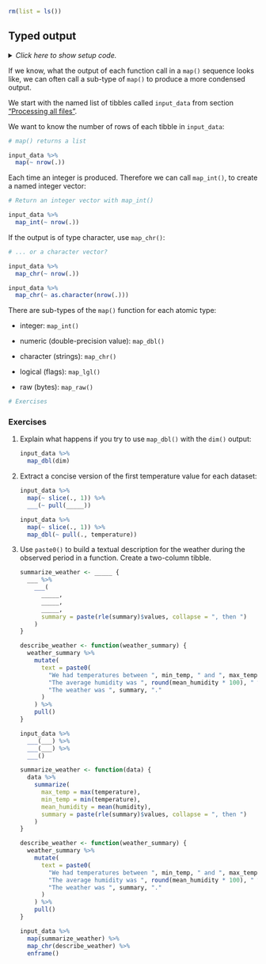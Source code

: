 ```r
rm(list = ls())
```


## Typed output

<details><summary>*Click here to show setup code.*</summary>
```r
### Typed output

```
```r
library(tidyverse)
library(here)

dict <- readxl::read_excel(here("data/cities.xlsx"))

input_data <-
  dict %>%
  select(city_code, weather_filename) %>%
  deframe() %>%
  map(~ readxl::read_excel(here(.)))
```
</details>

If we know, what the output of each function call in a `map()` sequence looks like, we can often call a sub-type of `map()` to produce a more condensed output.

We start with the named list of tibbles called `input_data` from section ["Processing all files"](#map).

We want to know the number of rows of each tibble in `input_data`:

```r
# map() returns a list
```
```r
input_data %>%
  map(~ nrow(.))
```

Each time an integer is produced.
Therefore we can call `map_int()`, to create a named integer vector:

```r
# Return an integer vector with map_int()
```
```r
input_data %>%
  map_int(~ nrow(.))
```

If the output is of type character, use `map_chr()`:

```r
# ... or a character vector?
```
```r
input_data %>%
  map_chr(~ nrow(.))

input_data %>%
  map_chr(~ as.character(nrow(.)))
```

There are sub-types of the `map()` function for each atomic type:

- integer: `map_int()`

- numeric (double-precision value): `map_dbl()`

- character (strings): `map_chr()`

- logical (flags): `map_lgl()`

- raw (bytes): `map_raw()`

```r
# Exercises
```

### Exercises

1. Explain what happens if you try to use `map_dbl()` with the `dim()` output:

    ```r
    input_data %>% 
      map_dbl(dim)
    ```

1. Extract a concise version of the first temperature value for each dataset:

    ```r
    input_data %>% 
      map(~ slice(., 1)) %>%
      ___(~ pull(_____))
    ```
    
    ```r
    input_data %>% 
      map(~ slice(., 1)) %>%
      map_dbl(~ pull(., temperature))
    ```

1. Use `paste0()` to build a textual description for the weather during the observed period in a function. Create a two-column tibble.

    ```r
    summarize_weather <- _____ {
      ___ %>%
        ___(
          _____,
          _____,
          _____,
          summary = paste(rle(summary)$values, collapse = ", then ")
        )
    }

    describe_weather <- function(weather_summary) {
      weather_summary %>%
        mutate(
          text = paste0(
            "We had temperatures between ", min_temp, " and ", max_temp, " °C.",
            "The average humidity was ", round(mean_humidity * 100), " %. ",
            "The weather was ", summary, "."
          )
        ) %>% 
        pull()
    }
    
    input_data %>% 
      ___(___) %>%
      ___(___) %>% 
      ___()
    ```
    
    ```r
    summarize_weather <- function(data) {
      data %>%
        summarize(
          max_temp = max(temperature),
          min_temp = min(temperature),
          mean_humidity = mean(humidity),
          summary = paste(rle(summary)$values, collapse = ", then ")
        )
    }

    describe_weather <- function(weather_summary) {
      weather_summary %>%
        mutate(
          text = paste0(
            "We had temperatures between ", min_temp, " and ", max_temp, " °C.",
            "The average humidity was ", round(mean_humidity * 100), " %. ",
            "The weather was ", summary, "."
          )
        ) %>% 
        pull()
    }
    
    input_data %>% 
      map(summarize_weather) %>%
      map_chr(describe_weather) %>% 
      enframe()
    ```
